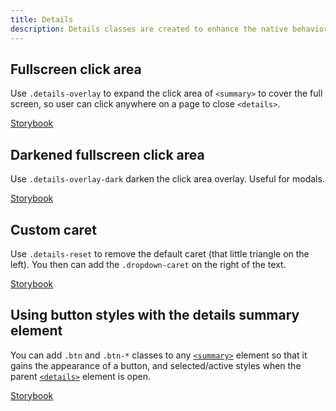 ```yaml
---
title: Details
description: Details classes are created to enhance the native behaviors of details elements.
---
```


## Fullscreen click area

Use `.details-overlay` to expand the click area of `<summary>` to cover the full screen, so user can click anywhere on a page to close `<details>`.

[Storybook](https://primer.style/css/storybook/?path=/story/utilities-details--overlay)

## Darkened fullscreen click area

Use `.details-overlay-dark` darken the click area overlay. Useful for modals.

[Storybook](https://primer.style/css/storybook/?path=/story/utilities-details--overlay-dark)

## Custom caret

Use `.details-reset` to remove the default caret (that little triangle on the left). You then can add the `.dropdown-caret` on the right of the text.

[Storybook](https://primer.style/css/storybook/?path=/story/utilities-details--caret)

## Using button styles with the details summary element

You can add `.btn` and `.btn-*` classes to any
[`<summary>`](https://developer.mozilla.org/en-US/docs/Web/HTML/Element/summary)
element so that it gains the appearance of a button, and
selected/active styles when the parent
[`<details>`](https://developer.mozilla.org/en-US/docs/Web/HTML/Element/details)
element is open.

[Storybook](https://primer.style/css/storybook/?path=/story/utilities-details--summary)
